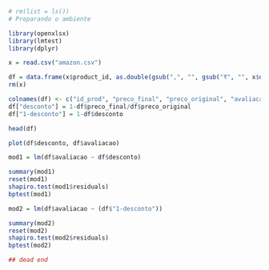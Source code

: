 
```r
# rm(list = ls())
# Preparando o ambiente

library(openxlsx)
library(lmtest)
library(dplyr)

x = read.csv("amazon.csv")

df = data.frame(x$product_id, as.double(gsub(",", "", gsub("₹", "", x$discounted_price))), as.double(gsub(",", "", gsub("₹", "", x$actual_price))), as.double(x$rating), as.integer(gsub(",", "", x$rating_count)))
rm(x)

colnames(df) <- c("id_prod", "preco_final", "preco_original", "avaliacao", "num_aval")
df["desconto"] = 1-df$preco_final/df$preco_original
df["1-desconto"] = 1-df$desconto

head(df)

```

```r

plot(df$desconto, df$avaliacao)

mod1 = lm(df$avaliacao ~ df$desconto)

summary(mod1)
reset(mod1)
shapiro.test(mod1$residuals)
bptest(mod1)

mod2 = lm(df$avaliacao ~ (df$"1-desconto"))

summary(mod2)
reset(mod2)
shapiro.test(mod2$residuals)
bptest(mod2)

## dead end      
          
```

